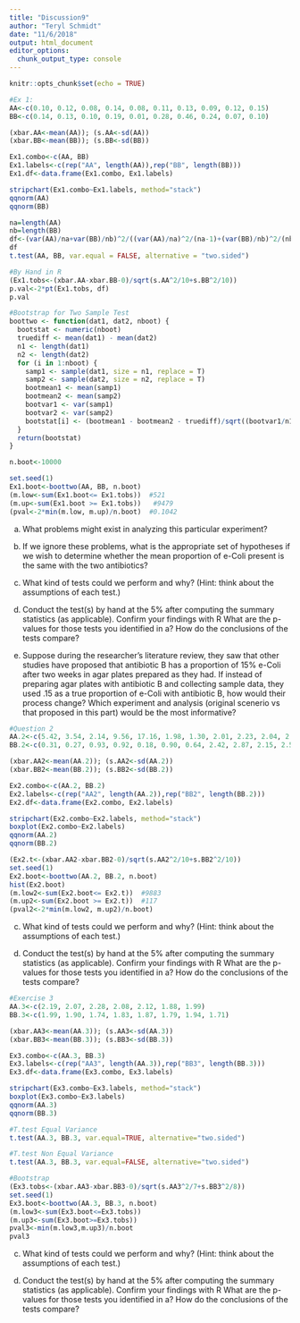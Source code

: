 ```yaml
---
title: "Discussion9"
author: "Teryl Schmidt"
date: "11/6/2018"
output: html_document
editor_options: 
  chunk_output_type: console
---
```


```r
knitr::opts_chunk$set(echo = TRUE)
```

```r
#Ex 1: 
AA<-c(0.10, 0.12, 0.08, 0.14, 0.08, 0.11, 0.13, 0.09, 0.12, 0.15)
BB<-c(0.14, 0.13, 0.10, 0.19, 0.01, 0.28, 0.46, 0.24, 0.07, 0.10)

(xbar.AA<-mean(AA)); (s.AA<-sd(AA))
(xbar.BB<-mean(BB)); (s.BB<-sd(BB))

Ex1.combo<-c(AA, BB)
Ex1.labels<-c(rep("AA", length(AA)),rep("BB", length(BB)))
Ex1.df<-data.frame(Ex1.combo, Ex1.labels)

stripchart(Ex1.combo~Ex1.labels, method="stack")
qqnorm(AA)
qqnorm(BB)

na=length(AA)
nb=length(BB)
df<-(var(AA)/na+var(BB)/nb)^2/((var(AA)/na)^2/(na-1)+(var(BB)/nb)^2/(nb-1))
df
t.test(AA, BB, var.equal = FALSE, alternative = "two.sided")

#By Hand in R
(Ex1.tobs<-(xbar.AA-xbar.BB-0)/sqrt(s.AA^2/10+s.BB^2/10))
p.val<-2*pt(Ex1.tobs, df)
p.val

#Bootstrap for Two Sample Test
boottwo <- function(dat1, dat2, nboot) { 
  bootstat <- numeric(nboot)
  truediff <- mean(dat1) - mean(dat2)
  n1 <- length(dat1)
  n2 <- length(dat2) 
  for (i in 1:nboot) {
    samp1 <- sample(dat1, size = n1, replace = T) 
    samp2 <- sample(dat2, size = n2, replace = T) 
    bootmean1 <- mean(samp1)
    bootmean2 <- mean(samp2)
    bootvar1 <- var(samp1)
    bootvar2 <- var(samp2)
    bootstat[i] <- (bootmean1 - bootmean2 - truediff)/sqrt((bootvar1/n1) + (bootvar2/n2))
  }
  return(bootstat) 
}

n.boot<-10000

set.seed(1)
Ex1.boot<-boottwo(AA, BB, n.boot)
(m.low<-sum(Ex1.boot<= Ex1.tobs))  #521
(m.up<-sum(Ex1.boot >= Ex1.tobs))   #9479
(pval<-2*min(m.low, m.up)/n.boot)  #0.1042
```
(a) What problems might exist in analyzing this particular experiment?


(b) If we ignore these problems, what is the appropriate set of hypotheses if we wish to determine whether the mean proportion of e-Coli present is the same with the two antibiotics?


(c) What kind of tests could we perform and why? (Hint: think about the assumptions of each test.)


(d) Conduct the test(s) by hand at the 5% after computing the summary statistics (as applicable). Confirm your findings with R What are the p-values for those tests you identified in a? How do the conclusions of the tests compare?


(e) Suppose during the researcher’s literature review, they saw that other studies have proposed that antibiotic B has a proportion of 15% e-Coli after two weeks in agar plates prepared as they had. If instead of preparing agar plates with antibiotic B and collecting sample data, they used .15 as a true proportion of e-Coli with antibiotic B, how would their process change? Which experiment and analysis (original scenerio vs that proposed in this part) would be the most informative?



```r
#Question 2
AA.2<-c(5.42, 3.54, 2.14, 9.56, 17.16, 1.98, 1.30, 2.01, 2.23, 2.04, 2.10, 2.12, 2.09, 2.07)
BB.2<-c(0.31, 0.27, 0.93, 0.92, 0.18, 0.90, 0.64, 2.42, 2.87, 2.15, 2.53, 2.75, 2.34, 2.38)

(xbar.AA2<-mean(AA.2)); (s.AA2<-sd(AA.2))
(xbar.BB2<-mean(BB.2)); (s.BB2<-sd(BB.2))

Ex2.combo<-c(AA.2, BB.2)
Ex2.labels<-c(rep("AA2", length(AA.2)),rep("BB2", length(BB.2)))
Ex2.df<-data.frame(Ex2.combo, Ex2.labels)

stripchart(Ex2.combo~Ex2.labels, method="stack")
boxplot(Ex2.combo~Ex2.labels)
qqnorm(AA.2)
qqnorm(BB.2)

(Ex2.t<-(xbar.AA2-xbar.BB2-0)/sqrt(s.AA2^2/10+s.BB2^2/10))
set.seed(1)
Ex2.boot<-boottwo(AA.2, BB.2, n.boot)
hist(Ex2.boot)
(m.low2<-sum(Ex2.boot<= Ex2.t))  #9883
(m.up2<-sum(Ex2.boot >= Ex2.t))  #117
(pval2<-2*min(m.low2, m.up2)/n.boot)
```


(c) What kind of tests could we perform and why? (Hint: think about the assumptions of each test.)


(d) Conduct the test(s) by hand at the 5% after computing the summary statistics (as applicable). Confirm your findings with R What are the p-values for those tests you identified in a? How do the conclusions of the tests compare?



```r
#Exercise 3
AA.3<-c(2.19, 2.07, 2.28, 2.08, 2.12, 1.88, 1.99)
BB.3<-c(1.99, 1.90, 1.74, 1.83, 1.87, 1.79, 1.94, 1.71)

(xbar.AA3<-mean(AA.3)); (s.AA3<-sd(AA.3))
(xbar.BB3<-mean(BB.3)); (s.BB3<-sd(BB.3))

Ex3.combo<-c(AA.3, BB.3)
Ex3.labels<-c(rep("AA3", length(AA.3)),rep("BB3", length(BB.3)))
Ex3.df<-data.frame(Ex3.combo, Ex3.labels)

stripchart(Ex3.combo~Ex3.labels, method="stack")
boxplot(Ex3.combo~Ex3.labels)
qqnorm(AA.3)
qqnorm(BB.3)

#T.test Equal Variance
t.test(AA.3, BB.3, var.equal=TRUE, alternative="two.sided")

#T.test Non Equal Variance
t.test(AA.3, BB.3, var.equal=FALSE, alternative="two.sided")

#Bootstrap
(Ex3.tobs<-(xbar.AA3-xbar.BB3-0)/sqrt(s.AA3^2/7+s.BB3^2/8))
set.seed(1)
Ex3.boot<-boottwo(AA.3, BB.3, n.boot)
(m.low3<-sum(Ex3.boot<=Ex3.tobs))
(m.up3<-sum(Ex3.boot>=Ex3.tobs))
pval3<-min(m.low3,m.up3)/n.boot
pval3
```


(c) What kind of tests could we perform and why? (Hint: think about the assumptions of each test.)


(d) Conduct the test(s) by hand at the 5% after computing the summary statistics (as applicable). Confirm your findings with R What are the p-values for those tests you identified in a? How do the conclusions of the tests compare?



